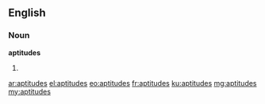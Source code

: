==English==

===Noun===
'''aptitudes'''

# {{plural of|aptitude}}

[[ar:aptitudes]]
[[el:aptitudes]]
[[eo:aptitudes]]
[[fr:aptitudes]]
[[ku:aptitudes]]
[[mg:aptitudes]]
[[my:aptitudes]]